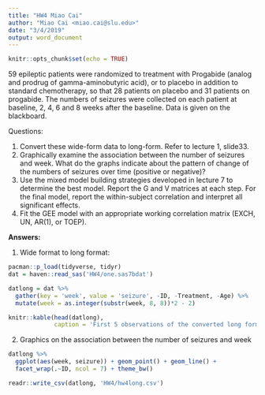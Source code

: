 ```yaml
---
title: "HW4 Miao Cai"
author: "Miao Cai <miao.cai@slu.edu>"
date: "3/4/2019"
output: word_document
---
```


```r
knitr::opts_chunk$set(echo = TRUE)
```

59 epileptic patients were randomized to treatment with Progabide (analog and prodrug of gamma-aminobutyric acid), or to placebo in addition to standard chemotherapy, so that 28 patients on placebo and 31 patients on progabide. The numbers of seizures were collected on each patient at baseline, 2, 4, 6 and 8 weeks after the baseline. Data is given on the blackboard.  

Questions:

1.	Convert these wide-form data to long-form. Refer to lecture 1, slide33.
2.	Graphically examine the association between the number of seizures and week. What do the graphs indicate about the pattern of change of the numbers of seizures over time (positive or negative)?
3.	Use the mixed model building strategies developed in lecture 7 to determine the best model. Report the G and V matrices at each step. For the final model, report the within-subject correlation and interpret all significant effects. 
4.	Fit the GEE model with an appropriate working correlation matrix (EXCH, UN, AR(1), or TOEP).

**Answers:**

1. Wide format to long format:
```r
pacman::p_load(tidyverse, tidyr)
dat = haven::read_sas('HW4/one.sas7bdat')

datlong = dat %>% 
  gather(key = 'week', value = 'seizure', -ID, -Treatment, -Age) %>% 
  mutate(week = as.integer(substr(week, 8, 8))*2 - 2)

knitr::kable(head(datlong), 
             caption = 'First 5 observations of the converted long format data')
```

2. Graphics on the association between the number of seizures and week

```r
datlong %>% 
  ggplot(aes(week, seizure)) + geom_point() + geom_line() + 
  facet_wrap(.~ID, ncol = 7) + theme_bw()
```

```r
readr::write_csv(datlong, 'HW4/hw4long.csv')
```

